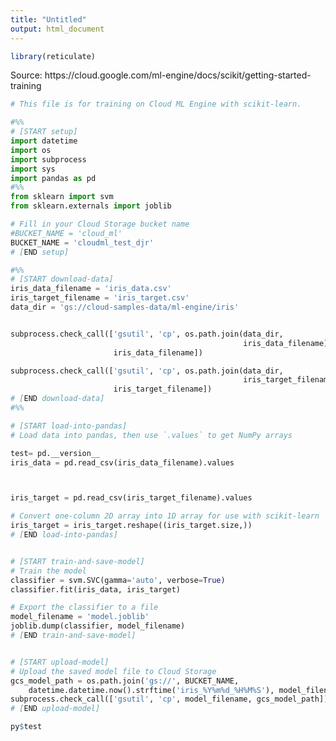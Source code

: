 ```yaml
---
title: "Untitled"
output: html_document
---
```




```r
library(reticulate)
```


Source: https://cloud.google.com/ml-engine/docs/scikit/getting-started-training


```python
# This file is for training on Cloud ML Engine with scikit-learn.

#%%
# [START setup]
import datetime
import os
import subprocess
import sys
import pandas as pd
#%%
from sklearn import svm
from sklearn.externals import joblib

# Fill in your Cloud Storage bucket name
#BUCKET_NAME = 'cloud_ml'
BUCKET_NAME = 'cloudml_test_djr'
# [END setup]

#%%
# [START download-data]
iris_data_filename = 'iris_data.csv'
iris_target_filename = 'iris_target.csv'
data_dir = 'gs://cloud-samples-data/ml-engine/iris'


subprocess.check_call(['gsutil', 'cp', os.path.join(data_dir,
                                                    iris_data_filename),
                       iris_data_filename])


```
```python



subprocess.check_call(['gsutil', 'cp', os.path.join(data_dir,
                                                    iris_target_filename),
                       iris_target_filename])
# [END download-data]
#%%

# [START load-into-pandas]
# Load data into pandas, then use `.values` to get NumPy arrays

test= pd.__version__
iris_data = pd.read_csv(iris_data_filename).values



iris_target = pd.read_csv(iris_target_filename).values

# Convert one-column 2D array into 1D array for use with scikit-learn
iris_target = iris_target.reshape((iris_target.size,))
# [END load-into-pandas]


# [START train-and-save-model]
# Train the model
classifier = svm.SVC(gamma='auto', verbose=True)
classifier.fit(iris_data, iris_target)

# Export the classifier to a file
model_filename = 'model.joblib'
joblib.dump(classifier, model_filename)
# [END train-and-save-model]


# [START upload-model]
# Upload the saved model file to Cloud Storage
gcs_model_path = os.path.join('gs://', BUCKET_NAME,
    datetime.datetime.now().strftime('iris_%Y%m%d_%H%M%S'), model_filename)
subprocess.check_call(['gsutil', 'cp', model_filename, gcs_model_path])
# [END upload-model]


```


```r
py$test
```

